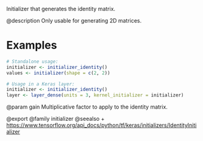 Initializer that generates the identity matrix.

@description
Only usable for generating 2D matrices.

# Examples
```r
# Standalone usage:
initializer <- initializer_identity()
values <- initializer(shape = c(2, 2))
```

```r
# Usage in a Keras layer:
initializer <- initializer_identity()
layer <- layer_dense(units = 3, kernel_initializer = initializer)
```

@param gain Multiplicative factor to apply to the identity matrix.

@export
@family initializer
@seealso
+ <https://www.tensorflow.org/api_docs/python/tf/keras/initializers/IdentityInitializer>
